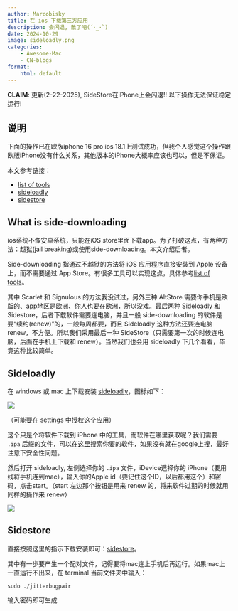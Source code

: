 ```yaml
---
author: Marcobisky
title: 在 ios 下载第三方应用
description: 会闪退, 散了吧(´･_･`)
date: 2024-10-29
image: sideloadly.png
categories:
    - Awesome-Mac
    - CN-blogs
format:
    html: default
---
```


**CLAIM**: 更新(2-22-2025), SideStore在iPhone上会闪退!! 以下操作无法保证稳定运行!

## 说明

下面的操作已在欧版iphone 16 pro ios 18.1上测试成功，但我个人感觉这个操作跟欧版iPhone没有什么关系，其他版本的iPhone大概率应该也可以，但是不保证。

本文参考链接：

* [list of tools](https://theideviceblog.com/the-best-sideloading-options-for-iphone/)
* [sideloadly](https://sideloadly.io)
* [sidestore](https://sidestore.io)

## What is side-downloading

ios系统不像安卓系统，只能在iOS store里面下载app。为了打破这点，有两种方法：越狱(jail breaking)或使用side-downloading。本文介绍后者。

Side-downloading 指通过不越狱的方法将 iOS 应用程序直接安装到 Apple 设备上，而不需要通过 App Store。有很多工具可以实现这点，具体参考[list of tools](https://theideviceblog.com/the-best-sideloading-options-for-iphone/)。

其中 Scarlet 和 Signulous 的方法我没试过，另外三种 AltStore 需要你手机是欧版的、app地区是欧洲、你人也要在欧洲，所以没戏。最后两种 Sideloadly 和 Sidestore，后者下载软件需要连电脑，并且一般 side-downloading 的软件是要“续约(renew)”的，一般每周都要，而且 Sideloadly 这种方法还要连电脑 renew，不方便。所以我们采用最后一种 SideStore（只需要第一次的时候连电脑，后面在手机上下载和 renew）。当然我们也会用 sideloadly 下几个看看，毕竟这种比较简单。

## Sideloadly

在 windows 或 mac 上下载安装 [sideloadly](https://sideloadly.io)，图标如下：

![](sideloadly.png)

（可能要在 settings 中授权这个应用）

这个只是个将软件下载到 iPhone 中的工具，而软件在哪里获取呢？我们需要 `.ipa` 后缀的文件，可以在[这里](https://ipaomtk.com/apps/)搜索你要的软件，如果没有就在google上搜，最好注意下安全性问题。

然后打开 sideloadly, 左侧选择你的 `.ipa` 文件，iDevice选择你的 iPhone（要用线将手机连到mac），输入你的Apple id（要记住这个ID，以后都用这个）和密码，点击start。（start 左边那个按钮是用来 renew 的，将来软件过期的时候就用同样的操作来 renew）

![](sideloadlyapp.png)


## Sidestore

直接按照这里的指示下载安装即可：[sidestore](https://sidestore.io)。

其中有一步要产生一个配对文件，记得要将mac连上手机后再运行。如果mac上一直运行不出来，在 terminal 当前文件夹中输入：

```terminal
sudo ./jitterbugpair
```

输入密码即可生成

